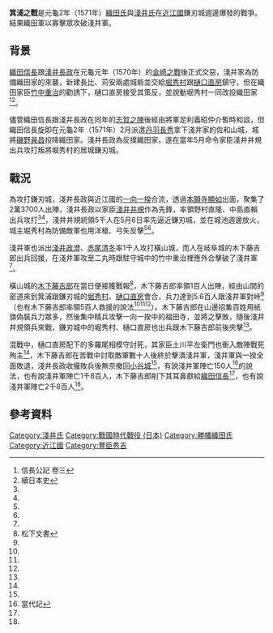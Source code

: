 
{{Infobox Military Conflict
|conflict=箕浦之戰
|date= 元龜2年（1571年）5月
|place=[[近江國|近江國]]
|result=織田軍勝利
|combatant1=織田軍[[File:Oda_emblem.svg|15px]]
|combatant2=淺井軍
|commander1=[[木下藤吉郎|木下藤吉郎]]<br />[[堀秀村|堀秀村]]<br />[[樋口直房|樋口直房]]
|commander2=[[淺井井規|淺井井規]]
|strength1=5百人（含木下藤吉郎援軍）<ref name="#1">信長公記 卷四</ref><br />城兵1千人<ref name="#2">甫庵信長記</ref><br />木下藤吉郎軍1百人<ref name="#1"/>、5百人<ref name="#3">淺井三代記 第十六卷</ref><ref name="#2"/><ref name="#4">續本朝通鑑 二百二</ref>
|strength2=5千人<ref name="#1"/>、2萬3700人<ref name="#4"/>
|casualties1=不明
|casualties2=陣亡1千8百人<ref name="#3"/>、陣亡150人<ref>當代記 卷一</ref>
}}

'''箕浦之戰'''是元龜2年（1571年）[[織田氏|織田氏]]與[[淺井氏|淺井氏]]在[[近江國|近江國]]鎌刃城週邊爆發的戰爭。結果織田軍以寡擊眾攻破淺井軍。

==背景==
[[織田信長|織田信長]]跟[[淺井長政|淺井長政]]在元龜元年（1570年）的[[金崎之戰|金崎之戰]]後正式交惡，淺井家為防備織田家的來襲，新建長比、苅安兩處城砦並交給[[堀秀村|堀秀村]]跟[[樋口直房|樋口直房]]鎮守，但在織田家臣[[竹中重治|竹中重治]]的勸誘下，樋口直房接受其策反，並說動堀秀村一同改投織田家<ref>信長公記 卷三</ref><ref>續日本史</ref>。

儘管織田信長跟淺井長政在同年的[[志賀之陣|志賀之陣]]後經由將軍足利義昭仲介暫時和談，但織田信長旋即在元龜2年（1571年）2月派遣[[丹羽長秀|丹羽長秀]]拿下淺井家的佐和山城，城將[[磯野員昌|磯野員昌]]投降織田家。淺井長政為反撲織田家，遂在當年5月命令家臣淺井井規出兵攻打叛將堀秀村的居城鎌刃城。
==戰況==
為攻打鎌刃城，淺井長政與近江國的[[一向一揆|一向一揆]]合流，透過[[本願寺顯如|本願寺顯如]]出面，聚集了2萬3700人出陣，淺井長政以家臣[[淺井井規|淺井井規]]作為先鋒，率領野村直隆、中島直賴出兵攻打<ref name="#3"/><ref name="#4"/>，淺井井規統領5千人在5月6日率先逼近鎌刃城，並在城池週邊放火，城主堀秀村為防備敵軍也用洋槍、弓矢反擊<ref name="#3"/><ref name="#2"/>。

淺井軍也派出[[淺井政澄|淺井政澄]]、[[赤尾清冬|赤尾清冬]]率1千人攻打橫山城，而人在岐阜城的木下藤吉郎出兵回援，在淺井軍攻至二丸時跟駐守城中的竹中重治裡應外合擊破了淺井軍<ref name="#3"/>。

橫山城的[[木下藤吉郎|木下藤吉郎]]在當日便接獲戰報<ref>松下文書</ref>，木下藤吉郎率領1百人出陣，經由山間的密道來到箕浦跟鎌刃城的[[堀秀村|堀秀村]]、[[樋口直房|樋口直房]]會合，兵力達到5.6百人跟淺井軍對峙<ref name="#1"/>（也有木下藤吉郎率領5百人救援的說法<ref name="#3"/><ref name="#2"/><ref name="#4"/>）。木下藤吉郎在山邊招集百姓用紙旗偽裝兵力眾多，然後集中精兵攻擊一向一揆中的福田寺，並將之擊敗，隨後淺井井規領兵來戰，鎌刃城中的堀秀村、樋口直房也出兵跟木下藤吉郎前後夾擊<ref name="#4"/>。

混戰中，樋口直房配下的多羅尾相模守討死，其家臣土川平左衛門也衝入敵陣戰死殉主<ref name="#1"/>，木下藤吉郎在苦戰中討取敵軍數十人後終於擊潰淺井軍，淺井軍與一揆全面敗退，淺井長政收攏敗兵後無奈撤回[[小谷城|小谷城]]<ref name="#1"/>，有說淺井軍陣亡150人<ref>當代記</ref>的說法，也有說淺井軍陣亡1千8百人，木下藤吉郎削下其耳鼻獻給[[織田信長|織田信長]]<ref name="#3"/>，也有說淺井軍陣亡2千8百人<ref name="#4"/>。
==參考資料==
{{reflist}}

[[Category:淺井氏|Category:淺井氏]]
[[Category:戰國時代戰役_(日本)|Category:戰國時代戰役 (日本)]]
[[Category:勝幡織田氏|Category:勝幡織田氏]]
[[Category:近江國|Category:近江國]]
[[Category:豐臣秀吉|Category:豐臣秀吉]]